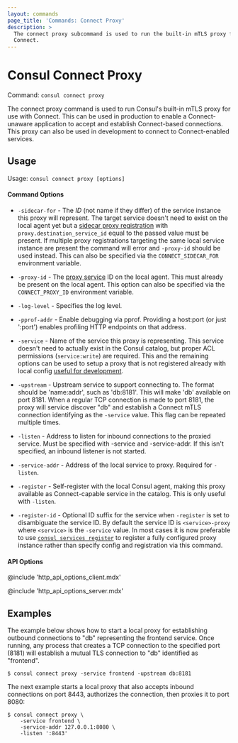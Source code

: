 ```yaml
---
layout: commands
page_title: 'Commands: Connect Proxy'
description: >
  The connect proxy subcommand is used to run the built-in mTLS proxy for
  Connect.
---
```


# Consul Connect Proxy

Command: `consul connect proxy`

The connect proxy command is used to run Consul's built-in mTLS proxy for
use with Connect. This can be used in production to enable a Connect-unaware
application to accept and establish Connect-based connections. This proxy
can also be used in development to connect to Connect-enabled services.

## Usage

Usage: `consul connect proxy [options]`

#### Command Options

- `-sidecar-for` - The _ID_ (not name if they differ) of the service instance
  this proxy will represent. The target service doesn't need to exist on the
  local agent yet but a [sidecar proxy
  registration](/docs/connect/registration/service-registration) with
  `proxy.destination_service_id` equal to the passed value must be present. If
  multiple proxy registrations targeting the same local service instance are
  present the command will error and `-proxy-id` should be used instead.
  This can also be specified via the `CONNECT_SIDECAR_FOR` environment variable.

- `-proxy-id` - The [proxy
  service](/docs/connect/registration/service-registration) ID on the
  local agent. This must already be present on the local agent. This option
  can also be specified via the `CONNECT_PROXY_ID` environment variable.

- `-log-level` - Specifies the log level.

- `-pprof-addr` - Enable debugging via pprof. Providing a host:port (or just ':port')
  enables profiling HTTP endpoints on that address.

- `-service` - Name of the service this proxy is representing. This service
  doesn't need to actually exist in the Consul catalog, but proper ACL
  permissions (`service:write`) are required. This and the remaining options can
  be used to setup a proxy that is not registered already with local config
  [useful for development](/docs/connect/dev).

- `-upstream` - Upstream service to support connecting to. The format should be
  'name:addr', such as 'db:8181'. This will make 'db' available on port 8181.
  When a regular TCP connection is made to port 8181, the proxy will service
  discover "db" and establish a Connect mTLS connection identifying as
  the `-service` value. This flag can be repeated multiple times.

- `-listen` - Address to listen for inbound connections to the proxied service.
  Must be specified with -service and -service-addr. If this isn't specified,
  an inbound listener is not started.

- `-service-addr` - Address of the local service to proxy. Required for
  `-listen`.

- `-register` - Self-register with the local Consul agent, making this
  proxy available as Connect-capable service in the catalog. This is only
  useful with `-listen`.

- `-register-id` - Optional ID suffix for the service when `-register` is set to
  disambiguate the service ID. By default the service ID is `<service>-proxy`
  where `<service>` is the `-service` value. In most cases it is now preferable
  to use [`consul services register`](/commands/services/register) to
  register a fully configured proxy instance rather than specify config and
  registration via this command.

#### API Options

@include 'http_api_options_client.mdx'

@include 'http_api_options_server.mdx'

## Examples

The example below shows how to start a local proxy for establishing outbound
connections to "db" representing the frontend service. Once running, any
process that creates a TCP connection to the specified port (8181) will
establish a mutual TLS connection to "db" identified as "frontend".

```shell-session
$ consul connect proxy -service frontend -upstream db:8181
```

The next example starts a local proxy that also accepts inbound connections
on port 8443, authorizes the connection, then proxies it to port 8080:

```shell-session
$ consul connect proxy \
    -service frontend \
    -service-addr 127.0.0.1:8080 \
    -listen ':8443'
```
